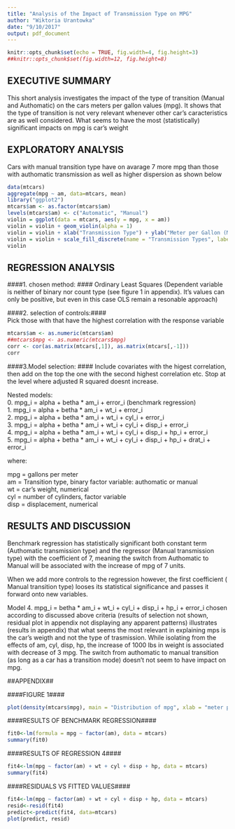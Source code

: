 ```yaml
---
title: "Analysis of the Impact of Transmission Type on MPG"
author: "Wiktoria Urantowka"
date: "9/10/2017"
output: pdf_document
---
```


```r
knitr::opts_chunk$set(echo = TRUE, fig.width=4, fig.height=3)
##knitr::opts_chunk$set(fig.width=12, fig.height=8) 
```

## EXECUTIVE SUMMARY ##

This short analysis investigates the impact of the type of transition (Manual and Authomatic) on the cars meters per gallon values (mpg). It shows that the type of transition is not very relevant whenever other car's caracteristics are as well considered. What seems to have the most (statistically) significant impacts on mpg is car's weight

## EXPLORATORY ANALYSIS ##
Cars with manual transition type have on avarage 7 more mpg than those with authomatic transmission as well as higher dispersion as shown below
```r
data(mtcars)
aggregate(mpg ~ am, data=mtcars, mean)
library("ggplot2")
mtcars$am <- as.factor(mtcars$am)
levels(mtcars$am) <- c("Automatic", "Manual")
violin = ggplot(data = mtcars, aes(y = mpg, x = am))
violin = violin + geom_violin(alpha = 1)
violin = violin + xlab("Transmission Type") + ylab("Meter per Gallon (MPG)")
violin = violin + scale_fill_discrete(name = "Transmission Types", labels=c("Automatic", "Manual"))
violin
```

## REGRESSION ANALYSIS ##
####1. chosen method: ####
Ordinary Least Squares (Dependent variable is neither of binary nor count type (see figure 1 in appendix). It's values can only be positive, but even in this case OLS remain a resonable approach)

####2. selection of controls:####    
Pick those with that have the highest correlation with the response variable

```r
mtcars$am <- as.numeric(mtcars$am)
##mtcars$mpg <- as.numeric(mtcars$mpg)
corr <- cor(as.matrix(mtcars[,1]), as.matrix(mtcars[,-1]))
corr
```

####3.Model selection: ####
Include covariates with the higest correlation, then add on the top the one with the second highest correlation etc. Stop at the level where adjusted R squared doesnt increase. 

Nested models:   
0. mpg_i =  alpha + betha * am_i + error_i (benchmark regression)   
1. mpg_i =  alpha + betha * am_i + wt_i + error_i  
2. mpg_i =  alpha + betha * am_i + wt_i + cyl_i + error_i   
3. mpg_i =  alpha + betha * am_i + wt_i + cyl_i + disp_i + error_i    
4. mpg_i =  alpha + betha * am_i + wt_i + cyl_i + disp_i + hp_i + error_i   
5. mpg_i =  alpha + betha * am_i + wt_i + cyl_i + disp_i + hp_i + drat_i + error_i    

where:

mpg  = gallons per meter   
am   = Transition type, binary factor variable: authomatic or manual   
wt   = car's weight, numerical   
cyl  = number of cylinders, factor variable   
disp = displacement, numerical   

## RESULTS AND DISCUSSION ##

Benchmark regression has statistically significant both constant term (Authomatic transmission type) and the regressor (Manual transmission type) with the coefficient of 7, meaning the switch from Authomatic to Manual will be associated with the increase of mpg of 7 units.

When we add more controls to the regression however, the first coefficient ( Manual transition type) looses its statistical significance and passes it forward onto new variables.

Model 4. mpg_i =  betha * am_i + wt_i + cyl_i + disp_i + hp_i + error_i
chosen  according to discussed above criteria (results of selection not shown, residual plot in appendix not displaying any apparent patterns) illustrates (results in appendix) that what seems the most relevant in explaining mps is the car's weigth and not the type of trasmission. While isolating from the effects of am, cyl, disp, hp, the increase of 1000 lbs in weight is associated with decrease of 3 mpg. The switch from authomatic to manual transition (as long as a car has a transition mode) doesn't not seem to have impact on mpg.




##APPENDIX##

####FIGURE 1####

```r
plot(density(mtcars$mpg), main = "Distribution of mpg", xlab = "meter per galon")
```

####RESULTS OF BENCHMARK REGRESSION####

```r
fit0<-lm(formula = mpg ~ factor(am), data = mtcars)
summary(fit0)
```

####RESULTS OF REGRESSION 4####

```r
fit4<-lm(mpg ~ factor(am) + wt + cyl + disp + hp, data = mtcars)
summary(fit4)
```

####RESIDUALS VS FITTED VALUES####
```r
fit4<-lm(mpg ~ factor(am) + wt + cyl + disp + hp, data = mtcars)
resid<-resid(fit4)
predict<-predict(fit4, data=mtcars)
plot(predict, resid)
```